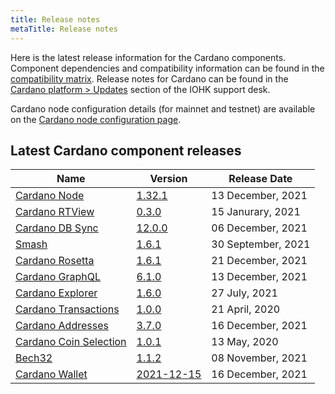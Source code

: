 ```yaml
---
title: Release notes
metaTitle: Release notes
---
```


Here is the latest release information for the Cardano components.
Component dependencies and compatibility information can be found in the [compatibility matrix](/tools/comp-matrix).
Release notes for Cardano can be found in the [Cardano platform > Updates](https://iohk.zendesk.com/hc/en-us/sections/360002160134-Updates) section of the IOHK support desk.

Cardano node configuration details (for mainnet and testnet) are available on the [Cardano node configuration page](https://hydra.iohk.io/build/7370192/download/1/index.html).

## Latest Cardano component releases

Name | Version | Release Date
-|-|-
[Cardano Node](https://github.com/input-output-hk/cardano-node) | [1.32.1](https://github.com/input-output-hk/cardano-node/releases/tag/1.32.1) | 13 December, 2021
[Cardano RTView](https://github.com/input-output-hk/cardano-rt-view) | [0.3.0](https://github.com/input-output-hk/cardano-rt-view/releases/tag/0.3.0) | 15 Janurary, 2021
[Cardano DB Sync](https://github.com/input-output-hk/cardano-db-sync/releases) | [12.0.0](https://github.com/input-output-hk/cardano-db-sync/releases/tag/12.0.0) | 06 December, 2021
[Smash](https://github.com/input-output-hk/smash) | [1.6.1](https://github.com/input-output-hk/smash/releases/tag/1.6.1) | 30 September, 2021
[Cardano Rosetta](https://github.com/input-output-hk/cardano-rosetta) | [1.6.1](https://github.com/input-output-hk/cardano-rosetta/releases/tag/1.6.1) | 21 December, 2021
[Cardano GraphQL](https://github.com/input-output-hk/cardano-graphql) | [6.1.0](https://github.com/input-output-hk/cardano-graphql/releases/tag/6.1.0) | 13 December, 2021
[Cardano Explorer](https://github.com/input-output-hk/cardano-explorer-app) | [1.6.0](https://github.com/input-output-hk/cardano-explorer-app/releases/tag/1.5.0) | 27 July, 2021
[Cardano Transactions](https://github.com/input-output-hk/cardano-transactions) | [1.0.0](https://github.com/input-output-hk/cardano-transactions/releases/tag/1.0.0) | 21 April, 2020
[Cardano Addresses](https://github.com/input-output-hk/cardano-addresses) | [3.7.0](https://github.com/input-output-hk/cardano-addresses/releases/tag/3.7.0) | 16 December, 2021
[Cardano Coin Selection](https://github.com/input-output-hk/cardano-coin-selection) | [1.0.1](https://github.com/input-output-hk/cardano-coin-selection/releases/tag/v1.0.1) | 13 May, 2020
[Bech32](https://github.com/input-output-hk/bech32) | [1.1.2](https://github.com/input-output-hk/bech32/releases/tag/v1.1.2) | 08 November, 2021
[Cardano Wallet](https://github.com/input-output-hk/cardano-wallet) | [2021-12-15](https://github.com/input-output-hk/cardano-wallet/releases/tag/v2021-12-15) | 16 December, 2021

